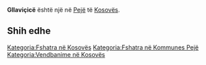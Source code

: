{{Fshat në 
 | Emri                = Gllaviçicë
 | EmriAlt                = 
 | NAME_SHORT_FORM=      
 | NAME_GENERIC=      
 | NAME_SORT_NAME_RO=      GLLAVICICE
 | FULL_NAME_RO = Gllaviçicë
 | FULL_NAME_ND_RO=Gllavicice
 | SORT_NAME_RG=GLLAVICICE
 | FULL_NAME_RG=Gllaviçicë
 | FULL_NAME_ND_RG=Gllavicice
 | SRP_NAME_SHORT_FORM=      
 | SRP_NAME_GENERIC=      
 | SRP_NAME_SORT_NAME_RO=      
 | SRP_FULL_NAME_RO = 
 | SRP_FULL_NAME_ND_RO=
 | SRP_SORT_NAME_RG=
 | SRP_FULL_NAME_RG=
 | SRP_FULL_NAME_ND_RG=
 | Emri (Rasa dhanore) = 
 | Figura              = 
 | Shteti              = Kosovo
 | Komuna              = Pejë
 | Kodi postar         = 
 | Sipërfaqja          = 

 | Popullsia           = 

 | Regj. i popullsisë  = 
 | Dend. e popullsisë  = 
 | Faqja zyrtare       = 
 <!--- Koordinatat ----> 
 | Gjerësia            = 42.638889
 | Gjatësia            = 20.424444
 | Lartësia            = 
}}
'''Gllaviçicë''' është një [[]] në [[Pejë]] të [[Kosovës]].

<!-- == Gjeografia == -->
<!-- == Historia == -->
<!-- == Demografia == -->
== Shih edhe ==
{{Komuna Pejë}}
{{Kosovo-Administrata-Cung}}

[[Kategoria:Fshatra në Kosovës]]
[[Kategoria:Fshatra në Kommunes Pejë]]
[[Kategoria:Vendbanime në Kosovës]]